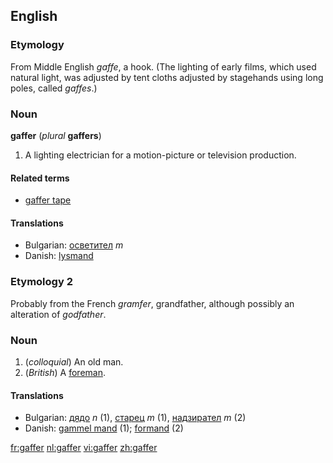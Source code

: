 ==English==
===Etymology===
From Middle English ''gaffe'', a hook. (The lighting of early films, which used natural light, was adjusted by tent cloths adjusted by stagehands using long poles, called ''gaffes''.)

===Noun===
'''gaffer''' (''plural'' '''gaffers''')

#A lighting electrician for a motion-picture or television production. 

====Related terms====
*[[gaffer tape]]

====Translations====
*Bulgarian: [[осветител]] ''m''
*Danish: [[lysmand]]

===Etymology 2===
Probably from the French ''gramfer'', grandfather, although possibly an alteration of ''godfather''.

===Noun===
#(''colloquial'') An old man.
#(''British'') A [[foreman]].

====Translations====
*Bulgarian: [[дядо]] ''n'' (1), [[старец]] ''m'' (1), [[надзирател]] ''m'' (2)
*Danish: [[gammel mand]] (1); [[formand]] (2)

[[fr:gaffer]]
[[nl:gaffer]]
[[vi:gaffer]]
[[zh:gaffer]]